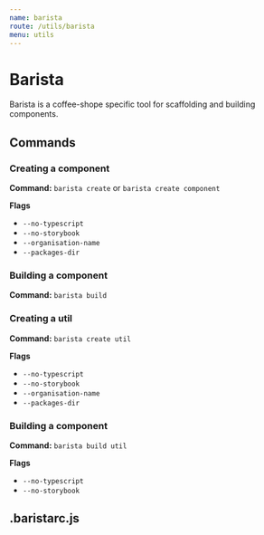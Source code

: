 ```yaml
---
name: barista
route: /utils/barista
menu: utils
---
```



# Barista
Barista is a coffee-shope specific tool for scaffolding and building components.

## Commands

### Creating a component
**Command:** `barista create` or `barista create component`

**Flags**
- `--no-typescript`
- `--no-storybook`
- `--organisation-name`
- `--packages-dir`

### Building a component
**Command:** `barista build`

### Creating a util
**Command:** `barista create util`

**Flags**
- `--no-typescript`
- `--no-storybook`
- `--organisation-name`
- `--packages-dir`

### Building a component
**Command:** `barista build util`

**Flags**
- `--no-typescript`
- `--no-storybook`



## .baristarc.js